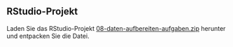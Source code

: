 ## RStudio-Projekt

Laden Sie das RStudio-Projekt [08-daten-aufbereiten-aufgaben.zip](08-daten-aufbereiten-aufgaben.zip) herunter und entpacken Sie die Datei.

